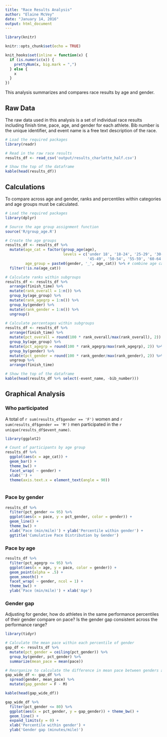 ```yaml
---
title: "Race Results Analysis"
author: "Elaine McVey"
date: "January 14, 2016"
output: html_document
---
```


```r

library(knitr)

knitr::opts_chunk$set(echo = TRUE)

knit_hooks$set(inline = function(x) {
  if (is.numeric(x)) {
    prettyNum(x, big.mark = ",")
  } else {
    x
  }
})

```

This analysis summarizes and compares race results by age and gender.


## Raw Data

The raw data used in this analysis is a set of individual race results including finish time, pace, age, and gender for each athlete.  Bib number is the unique identifier, and event name is a free text description of the race.

```r

# Load the required packages
library(readr)

# Read in the raw race results
results_df <- read_csv('output/results_charlotte_half.csv')

# Show the top of the dataframe
kable(head(results_df))

```

## Calculations

To compare across age and gender, ranks and percentiles within categories and age groups must be calculated.

```r

# Load the required packages
library(dplyr)

# Source the age group assignment function
source('R/group_age.R')

# Create the age groups
results_df <- results_df %>%
  mutate(age_cat = factor(group_age(age), 
                          levels = c('under 18', '18-24', '25-29', '30-34', '35-39', '40-44', 
                                     '45-49', '50-54', '55-59', '60-64', '65 and up')), # categorize age
         age_group = paste0(gender, '_', age_cat)) %>% # combine age category with gender for age groups
  filter(!is.na(age_cat)) 

# Calculate ranks within subgroups
results_df <- results_df %>%
  arrange(finish_time) %>%
  mutate(rank_overall = 1:n()) %>%
  group_by(age_group) %>%
  mutate(rank_agegrp = 1:n()) %>%
  group_by(gender) %>%
  mutate(rank_gender = 1:n()) %>%
  ungroup()
    
# Calculate percentages within subgroups
results_df <- results_df %>%
  arrange(finish_time) %>%
  mutate(pct_overall = round(100 * rank_overall/max(rank_overall), 2)) %>%
  group_by(age_group) %>%
  mutate(pct_agegrp = round(100 * rank_agegrp/max(rank_agegrp), 2)) %>%
  group_by(gender) %>%
  mutate(pct_gender = round(100 * rank_gender/max(rank_gender), 2)) %>%
  ungroup %>%
  arrange(finish_time)

# Show the top of the dataframe
kable(head(results_df %>% select(-event_name, -bib_number)))

```

## Graphical Analysis

### Who participated

A total of `r sum(results_df$gender == 'F')` women and `r sum(results_df$gender == 'M')` men participated in the `r unique(results_df$event_name)`.

```r

library(ggplot2)

# Count of participants by age group
results_df %>%
  ggplot(aes(x = age_cat)) +
  geom_bar() +
  theme_bw() +
  facet_wrap( ~ gender) +
  xlab('') +
  theme(axis.text.x = element_text(angle = 90))
  
```

### Pace by gender

```r

results_df %>%
  filter(pct_gender <= 95) %>%
  ggplot(aes(x = pace, y = pct_gender, color = gender)) + 
  geom_line() +
  theme_bw() +
  xlab('Pace (min/mile)') + ylab('Percentile within gender') +
  ggtitle('Cumulative Pace Distribution by Gender') 

```

### Pace by age 

```r

results_df %>%
  filter(pct_agegrp <= 95) %>%
  ggplot(aes(x = age, y = pace, color = gender)) + 
  geom_point(alpha = .5) +
  geom_smooth() +
  facet_wrap( ~ gender, ncol = 1) +
  theme_bw() +
  ylab('Pace (min/mile)') + xlab('Age') 

```

### Gender gap

Adjusting for gender, how do athletes in the same performance percentiles of their gender compare on pace?  Is the gender gap consistent across the performance range?

```r

library(tidyr)

# Calculate the mean pace within each percentile of gender
gap_df <- results_df %>%
  mutate(pct_gender = ceiling(pct_gender)) %>%
  group_by(gender, pct_gender) %>%
  summarize(mean_pace = mean(pace))

# Reorganize to calculate the difference in mean pace between genders at each percentile
gap_wide_df <- gap_df %>%
  spread(gender, mean_pace) %>%
  mutate(gap_gender = F - M) 

kable(head(gap_wide_df))

```

```r

gap_wide_df %>%
  filter(pct_gender <= 80) %>%
  ggplot(aes(x = pct_gender, y = gap_gender)) + theme_bw() +
  geom_line() + 
  expand_limits(y = 0) +
  xlab('Percentile within gender') +
  ylab('Gender gap (minutes/mile)') 

```


